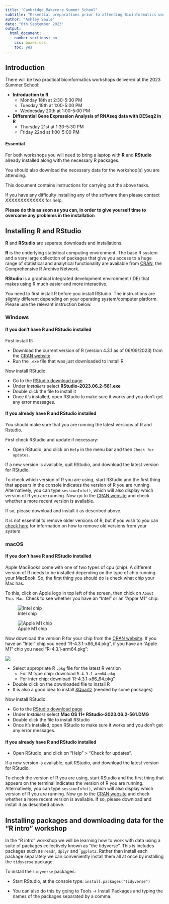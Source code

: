 ```yaml
---
title: "Cambridge Makerere Summer School"
subtitle: "Essential preparations prior to attending Bioinformatics workshop"
author: "Ashley Sawle"
date: "6th September 2023"
output:
  html_document:
    number_sections: no
    css: boxes.css
    toc: yes
---
```


## Introduction

There will be two practical bioinformatics workshops delivered at the 2023 Summer School:

* **Introduction to R**  
    * Monday 18th at 2:30-5:30 PM  
    * Tuesday 19th at 1:00-5:00 PM  
    * Wednesday 20th at 1:00-5:00 PM  

* **Differential Gene Expression Analysis of RNAseq data with DESeq2 in R**  
    * Thursday 21st at 1:30-5:30 PM
    * Friday 22nd at 1:00-5:00 PM

:::box

#### **Essential** 

For both workshops you will need to bring a laptop with **R** and **RStudio**
already installed along with the necessary R packages.

You should also download the necessary data for the workshop(s) you are
attending.

This document contains instructions for carrying out the above tasks.

If you have any difficulty installing any of the software then please contact
XXXXXXXXXXXXX for help.

**Please do this as soon as you can, in order to give yourself time to overcome
any problems in the installation**

:::

## Installing R and RStudio

**R** and **RStudio** are separate downloads and installations.

**R** is the underlying statistical computing environment. The base R system
and a very large collection of packages that give you access to a huge range of
statistical and analytical functionality are available from
[CRAN](https://cran.r-project.org), the Comprehensive R Archive Network.

**RStudio** is a graphical integrated development environment (IDE) that makes
using R much easier and more interactive. 

You need to first install R before you install RStudio. The instructions are
slightly different depending on your operating system/computer platform. Please
use the relevant instruction below.

### Windows

#### **If you don't have R and RStudio installed**

First install R:

* Download the current version of R (version 4.3.1 as of 06/09/2023) from the
  [CRAN website](https://cran.r-project.org/bin/windows/base).  
* Run the `.exe` file that was just downloaded to install R

Now install RStudio:

* Go to the [RStudio download page](https://posit.co/download/rstudio-desktop/#download)
* Under *Installers* select **RStudio-2023.06.2-561.exe**
* Double click the file to install it
* Once it's installed, open RStudio to make sure it works and you don't get any error messages.

#### **If you already have R and RStudio installed**

You should make sure that you are running the latest versions of R and Rstudio.

First check RStudio and update if necessary:

* Open RStudio, and click on `Help` in the menu bar and then `Check for updates`. 
  
If a new version is available, quit RStudio, and download the latest version
for RStudio.

To check which version of R you are using, start RStudio and the first thing
that appears in the console indicates the version of R you are running.
Alternatively, you can type `sessionInfo()`, which will also display which
version of R you are running. Now go to the
[CRAN website](https://cran.r-project.org/bin/windows/base/) and check whether
a more recent version is available. 

If so, please download and install it as described above. 

It is not essential to remove older versions of R, but if you wish to you can
[check here](https://cran.r-project.org/bin/windows/base/rw-FAQ.html#How-do-I-UNinstall-R_003f)
for information on how to remove old versions from your system.

### macOS

#### If you don't have R and RStudio installed

Apple MacBooks come with one of two types of cpu (chip). A different version of
R needs to be installed depending on the type of chip running your MacBook. So,
the first thing you should do is check what chip your Mac has.

To this, click on Apple logo in top left of the screen, then chick on `About This Mac`.
Check to see whether you have an "Intel" or an "Apple M1" chip:
  
![Intel chip](./images/mac_intel.jpg)

![Apple M1 chip](./images/Mac_Mchip.png)



Now download the version R for your chip from the 
[CRAN website](https://cran.r-project.org/bin/macosx/). If you have an "Intel" chip you need
"R-4.3.1-x86_64.pkg", if you have an "Apple M1" chip you need "R-4.3.1-arm64.pkg":
  
![](./images/R_mac_types.jpg)

* Select appropriate R `.pkg` file for the latest R version
  * For M type chip: download `R-4.3.1-arm64.pkg`
  * For inter chip: download `R-4.3.1-x86_64.pkg"


* Double click on the downloaded file to install R
* It is also a good idea to install [XQuartz](https://www.xquartz.org/) (needed
  by some packages)

Now install RStudio:

* Go to the [RStudio download
  page](https://posit.co/download/rstudio-desktop/#download)
* Under *Installers* select **Mac OS 11+ RStudio-2023.06.2-561.DMG**
* Double click the file to install RStudio
* Once it's installed, open RStudio to make sure it works and you don't get any error messages.


#### If you already have R and RStudio installed

* Open RStudio, and click on "Help" > "Check for updates". 
  
If a new version is available, quit RStudio, and download the latest version for RStudio.

To check the version of R you are using, start RStudio and the first thing that
appears on the terminal indicates the version of R you are running.
Alternatively, you can type `sessionInfo()`, which will also display which
version of R you are running. 
Now go to the [CRAN website](https://cran.r-project.org/bin/macosx/) and check
whether a more recent version is available. If so, please download and install
it as described above.


## Installing packages and downloading data for the "R intro" workshop

In the "R intro" workshop we will be learning how to work with data using a
suite of packages collectively known as "the tidyverse". This is includes
packages such as `readr`, `dplyr` and ``ggplot2`. Rather than install each
package separately we can conveniently install them all at once by installing
the `tidyverse` package.

To install the `tidyverse` packages:

* Start RStudio, at the console type:
  `install.packages("tidyverse")`

* You can also do this by going to Tools -> Install Packages and typing the names of the packages separated by a comma.

